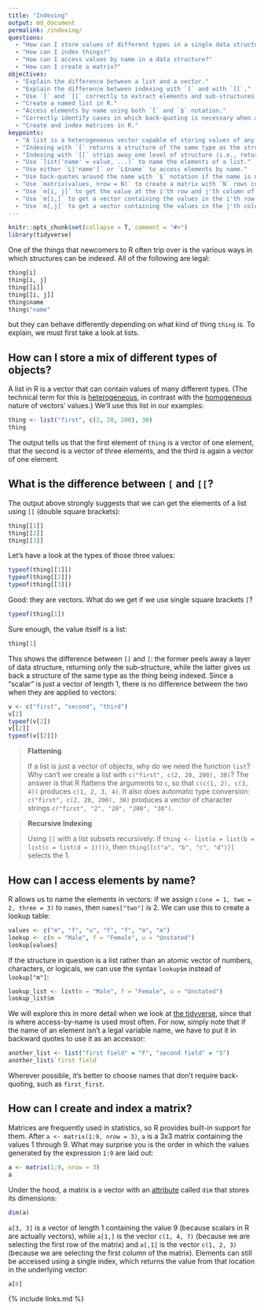 ```yaml
---
title: "Indexing"
output: md_document
permalink: /indexing/
questions:
  - "How can I store values of different types in a single data structure?"
  - "How can I index things?"
  - "How can I access values by name in a data structure?"
  - "How can I create a matrix?"
objectives:
  - "Explain the difference between a list and a vector."
  - "Explain the difference between indexing with `[` and with `[[`."
  - "Use `[` and `[[` correctly to extract elements and sub-structures from data structures in R."
  - "Create a named list in R."
  - "Access elements by name using both `[` and `$` notation."
  - "Correctly identify cases in which back-quoting is necessary when accessing elements via `$`."
  - "Create and index matrices in R."
keypoints:
  - "A list is a heterogeneous vector capable of storing values of any type (including other lists)."
  - "Indexing with `[` returns a structure of the same type as the structure being indexed (e.g., returns a list when applied to a list)."
  - "Indexing with `[[` strips away one level of structure (i.e., returns the indicated element without any wrapping)."
  - "Use `list('name' = value, ...)` to name the elements of a list."
  - "Use either `L['name']` or `L$name` to access elements by name."
  - "Use back-quotes around the name with `$` notation if the name is not a legal R variable name."
  - "Use `matrix(values, nrow = N)` to create a matrix with `N` rows containing the given values."
  - "Use `m[i, j]` to get the value at the i'th row and j'th column of a matrix."
  - "Use `m[i,]` to get a vector containing the values in the i'th row of a matrix."
  - "Use `m[,j]` to get a vector containing the values in the j'th column of a matrix."
---
```


```r
knitr::opts_chunk$set(collapse = T, comment = "#>")
library(tidyverse)
```

One of the things that newcomers to R often trip over is the various ways in which structures can be indexed.
All of the following are legal:

```r
thing[i]
thing[i, j]
thing[[i]]
thing[[i, j]]
thing$name
thing$"name"
```

but they can behave differently depending on what kind of thing `thing` is.
To explain, we must first take a look at lists.

## How can I store a mix of different types of objects?

A list in R is a vector that can contain values of many different types.
(The technical term for this is [heterogeneous](../glossary/#heterogeneous),
in contrast with the [homogeneous](../glossary/#homogeneous) nature of vectors' values.)
We'll use this list in our examples:

```r
thing <- list("first", c(2, 20, 200), 30)
thing
```

The output tells us that the first element of `thing` is a vector of one element,
that the second is a vector of three elements,
and the third is again a vector of one element.

## What is the difference between `[` and `[[`?

The output above strongly suggests that we can get the elements of a list using `[[` (double square brackets):

```r
thing[[1]]
thing[[2]]
thing[[3]]
```

Let's have a look at the types of those three values:

```r
typeof(thing[[1]])
typeof(thing[[2]])
typeof(thing[[3]])
```

Good: they are vectors.
What do we get if we use single square brackets `[`?

```r
typeof(thing[1])
```

Sure enough, the value itself is a list:

```r
thing[1]
```

This shows the difference between `[[` and `[`:
the former peels away a layer of data structure, returning only the sub-structure,
while the latter gives us back a structure of the same type as the thing being indexed.
Since a "scalar" is just a vector of length 1,
there is no difference between the two when they are applied to vectors:

```r
v <- c("first", "second", "third")
v[2]
typeof(v[2])
v[[2]]
typeof(v[[2]])
```

> **Flattening**
>
> If a list is just a vector of objects, why do we need the function `list`?
> Why can't we create a list with `c("first", c(2, 20, 200), 30)`?
> The answer is that R flattens the arguments to `c`,
> so that `c(c(1, 2), c(3, 4))` produces `c(1, 2, 3, 4)`.
> It also does automatic type conversion:
> `c("first", c(2, 20, 200), 30)` produces a vector of character strings
> `c("first", "2", "20", "200", "30")`.

> **Recursive Indexing**
>
> Using `[[` with a list subsets recursively:
> if `thing <- list(a = list(b = list(c = list(d = 1))))`,
> then `thing[[c("a", "b", "c", "d")]]` selects the 1.

## How can I access elements by name?

R allows us to name the elements in vectors:
if we assign `c(one = 1, two = 2, three = 3)` to `names`,
then `names["two"]` is 2.
We can use this to create a lookup table:

```r
values <- c("m", "f", "u", "f", "f", "m", "m")
lookup <- c(m = "Male", f = "Female", u = "Unstated")
lookup[values]
```

If the structure in question is a list rather than an atomic vector of numbers, characters, or logicals,
we can use the syntax `lookup$m` instead of `lookup["m"]`:

```r
lookup_list <- list(m = "Male", f = "Female", u = "Unstated")
lookup_list$m
```

We will explore this in more detail when we look at [the tidyverse](../tidyverse/),
since that is where access-by-name is used most often.
For now,
simply note that if the name of an element isn't a legal variable name,
we have to put it in backward quotes to use it as an accessor:

```r
another_list <- list("first field" = "F", "second field" = "S")
another_list$`first field`
```

Wherever possible, it's better to choose names that don't require back-quoting,
such as `first_first`.

## How can I create and index a matrix?

Matrices are frequently used in statistics, so R provides built-in support for them.
After `a <- matrix(1:9, nrow = 3)`,
`a` is a 3x3 matrix containing the values 1 through 9.
What may surprise you is the order in which the values generated by the expression `1:9` are laid out:

```r
a <- matrix(1:9, nrow = 3)
a
```

Under the hood,
a matrix is a vector with an [attribute](../glossary/#attribute) called `dim` that stores its dimensions:

```r
dim(a)
```

`a[3, 3]` is a vector of length 1 containing the value 9 (because scalars in R are actually vectors),
while `a[1,]` is the vector `c(1, 4, 7)` (because we are selecting the first row of the matrix)
and `a[,1]` is the vector `c(1, 2, 3)` (because we are selecting the first column of the matrix).
Elements can still be accessed using a single index,
which returns the value from that location in the underlying vector:

```r
a[8]
```

{% include links.md %}